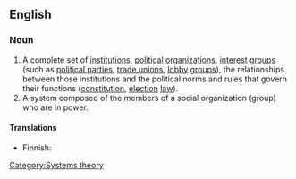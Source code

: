 {{wikipedia}}
==English==

===Noun===
{{en-noun|sg=[[political]] [[system]]}}

# A complete set of [[institution]]s, [[political]] [[organization]]s, [[interest]] [[group]]s (such as [[political party|political parties]], [[trade union]]s, [[lobby]] [[group]]s), the relationships between those institutions and the political norms and rules that govern their functions ([[constitution]], [[election]] [[law]]).
# A system composed of the members of a social organization (group) who are in power.

====Translations====
{{top}}
* Finnish: {{t+|fi|poliittinen}} {{t+|fi|järjestelmä}}
{{mid}}
{{bottom}}

[[Category:Systems theory]]